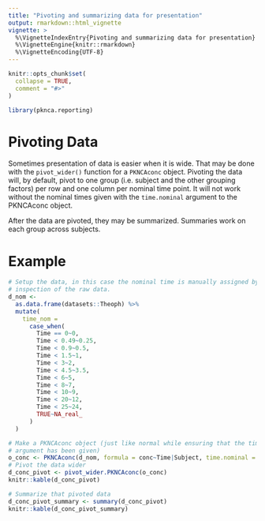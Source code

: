 ```yaml
---
title: "Pivoting and summarizing data for presentation"
output: rmarkdown::html_vignette
vignette: >
  %\VignetteIndexEntry{Pivoting and summarizing data for presentation}
  %\VignetteEngine{knitr::rmarkdown}
  %\VignetteEncoding{UTF-8}
---
```


```r
knitr::opts_chunk$set(
  collapse = TRUE,
  comment = "#>"
)
```

```r
library(pknca.reporting)
```

# Pivoting Data

Sometimes presentation of data is easier when it is wide.  That may be done with
the `pivot_wider()` function for a `PKNCAconc` object.  Pivoting the data will,
by default, pivot to one group (i.e. subject and the other grouping factors) per
row and one column per nominal time point.  It will not work without the nominal
times given with the `time.nominal` argument to the PKNCAconc object.

After the data are pivoted, they may be summarized.  Summaries work on each
group across subjects.

# Example

```r
# Setup the data, in this case the nominal time is manually assigned by
# inspection of the raw data.
d_nom <-
  as.data.frame(datasets::Theoph) %>%
  mutate(
    time_nom =
      case_when(
        Time == 0~0,
        Time < 0.49~0.25,
        Time < 0.9~0.5,
        Time < 1.5~1,
        Time < 3~2,
        Time < 4.5~3.5,
        Time < 6~5,
        Time < 8~7,
        Time < 10~9,
        Time < 20~12,
        Time < 25~24,
        TRUE~NA_real_
      )
  )

# Make a PKNCAconc object (just like normal while ensuring that the time.nominal
# argument has been given)
o_conc <- PKNCAconc(d_nom, formula = conc~Time|Subject, time.nominal = "time_nom")
# Pivot the data wider
d_conc_pivot <- pivot_wider.PKNCAconc(o_conc)
knitr::kable(d_conc_pivot)

# Summarize that pivoted data
d_conc_pivot_summary <- summary(d_conc_pivot)
knitr::kable(d_conc_pivot_summary)
```
